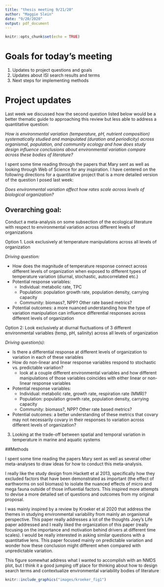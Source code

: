 ```yaml
---
title: "thesis meeting 9/21/20"
author: "Maggie Slein"
date: "9/20/2020"
output: pdf_document
---
```


```r
knitr::opts_chunk$set(echo = TRUE)
```

# Goals for today's meeting 
1. Updates to project questions and goals
2. Updates about ISI search results and terms 
3. Next steps for implementing methods

# Project updates

Last week we discussed how the second question listed below would be a better thematic guide to approaching this review but less able to address a quantitative question: 

*How is environmental variation (temperature, pH, nutrient composition) systematically studied and manipulated (duration and periodicity) across organismal, population, and community ecology and how does study design influence conclusions about environmental variation compare across these bodies of literature?*

I spent some time reading through the papers that Mary sent as well as looking through Web of Science for any inspiration. I have centered on the following directions for a quantitative project that is a more detailed version of the question I posed last week: 

*Does environmental variation affect how rates scale across levels of biological organization?*

## Overarching goal:
Conduct a meta-analysis on some subsection of the ecological literature with respect to environmental variation across different levels of organizations

Option 1.	Look exclusively at temperature manipulations across all levels of organization 

*Driving question:*

  + How does the magnitude of temperature response connect across different levels of organization when exposed to different types of temperature variation (diurnal, stochastic, autocorrelated etc.)
  +	Potential response variables: 
    + Individual: metabolic rate, TPC 
    +	Population: population growth rate, population density, carrying capacity
    + Community: biomass?, NPP? Other rate based metrics?
  + Potential outcomes: a more nuanced understanding how the type of variation manipulation can influence differential responses across different levels of organization

Option 2: Look exclusively at diurnal fluctuations of 3 different environmental variables (temp, pH, salinity) across all levels of organization 

*Driving question(s):*

  + Is there a differential response at different levels of organization to variation in each of these variables 
  +	How do non-linear and linear response variables respond to stochastic vs. predictable variation?
      + look at a couple different environmental variables and how different manipulations of those variables coincides with either linear or non-linear response variables
  +	Potential response variables:
      + Individual: metabolic rate, growth rate, respiration rate (MMR)?
      + Population: population growth rate, population density, carrying capacity
      + Community: biomass?, NPP? Other rate based metrics?
  + Potential outcomes: a better understanding of these metrics that covary may not necessarily covary in their responses to variation across different levels of organization?
3.	Looking at the trade-off between spatial and temporal variation in temperature in marine and aquatic systems

##Methods

I spent some time reading the papers Mary sent as well as several other meta-analyses to draw ideas for how to conduct this meta-analysis. 

I really like the study design from Hackett et al 2013, specifically how they excluded factors that have been demonstrated as important (the effect of earthworms on soil biomass) to isolate the nuanced effects of micro and mega fauna outside of those influential factors. This inspired more attempts to devise a more detailed set of questions and outcomes from my original proposal. 

I was mainly inspired by a review by Kroeker et al 2020 that address the themes in studying environmental variability from mainly an organismal perspective. This paper really addresses a lot of the thoughts Joey's Life paper addressed and I really liked the organization of this paper (really focusing on the importance and motivation behind drivers at different time scales). I would be really interested in asking similar questions with a quantitative lens. This paper focused mainly on predictable variation and wonder how these conclusion might different when compared with unpredictable variation. 

This figure somewhat address what I wanted to accomplish with an NMDS plot, but I think it a good jumping off place for thinking about how to design search terms and contextualize environmental variability bodies of literature
```r
knitr::include_graphics("images/kroeker_fig1")
```





